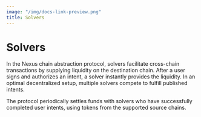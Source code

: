 ```yaml
---
image: "/img/docs-link-preview.png"
title: Solvers
---
```


# Solvers

In the Nexus chain abstraction protocol, solvers facilitate cross-chain transactions by supplying liquidity on the destination chain. After a user signs and authorizes an intent, a solver instantly provides the liquidity. In an optimal decentralized setup, multiple solvers compete to fulfill published intents.

The protocol periodically settles funds with solvers who have successfully completed user intents, using tokens from the supported source chains.